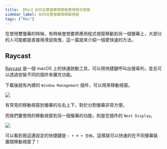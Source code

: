 ```yaml
---
title: 【Mac】如何在雙螢幕間移動應用程式視窗
sidebar_label: 如何在雙螢幕間移動視窗
tags: ["Mac"]
---
```



在使用雙螢幕的時候，有時候會想要將應用程式視窗移動到另一個螢幕上，大部分的人可能都是直接用滑鼠拖曳，這一篇就來介紹一個更快速的方法。

## Raycast

[Raycast](https://raycast.com/) 是一個 macOS 上的快速啟動工具，可以用快捷鍵呼叫出搜尋列，並且可以透過安裝不同的插件來擴充功能。

下載後就有內建的 `Window Management` 插件，可以用來移動視窗。

<Img src={image_1} />

有常見的移動視窗到螢幕的左右上下，對於分割螢幕非常方便。

而我們要使用的移動視窗到另一個螢幕的功能，則是在插件的 `Next Display`。

<Img src={image_2} />

可以看到我這邊設定的快捷鍵是 `⇧ + ⌘ + 空格`，這樣就可以快速的在不同螢幕裝置間移動視窗了！
